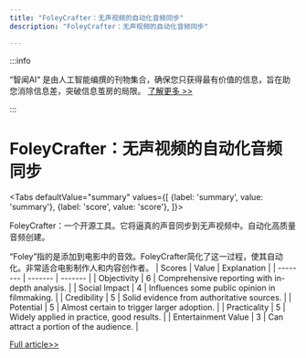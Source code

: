 ```yaml
---
title: "FoleyCrafter：无声视频的自动化音频同步"
description: "FoleyCrafter：无声视频的自动化音频同步"

---
```



:::info

“智闻AI“ 是由人工智能编撰的刊物集合，确保您只获得最有价值的信息，旨在助您消除信息差，突破信息茧房的局限。  [了解更多 >>](/)

:::

# FoleyCrafter：无声视频的自动化音频同步


<Tabs
	defaultValue="summary"
	values={[
	{label: 'summary', value: 'summary'},
	{label: 'score', value: 'score'},
]}>
<TabItem value="summary">


FoleyCrafter：一个开源工具。它将逼真的声音同步到无声视频中。自动化高质量音频创建。

“Foley”指的是添加到电影中的音效。FoleyCrafter简化了这一过程，使其自动化。非常适合电影制作人和内容创作者。
</TabItem>
<TabItem value="score">
	| Scores     | Value   | Explanation |
	| -------- | ------- | ------- |
	| Objectivity  | 6    | Comprehensive reporting with in-depth analysis.    |
	| Social Impact | 4     | Influences some public opinion in filmmaking.    |
	| Credibility    | 5    | Solid evidence from authoritative sources.    |
	| Potential    | 5    | Almost certain to trigger larger adoption.    |
	| Practicality    | 5    | Widely applied in practice, good results.    |
	| Entertainment Value    | 3    | Can attract a portion of the audience.    |
</TabItem>
</Tabs>

[Full article>>](https://xiaohu.ai/p/11062)

